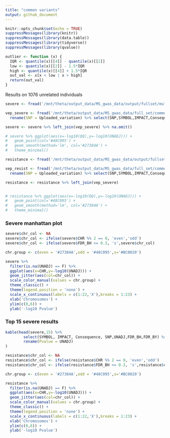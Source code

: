 ```yaml
---
title: "common variants"
output: github_document
---
```


```r
knitr::opts_chunk$set(echo = TRUE)
suppressMessages(library(knitr))
suppressMessages(library(data.table))
suppressMessages(library(tidyverse))
suppressMessages(library(qvalue))

outlier <- function (x) {
  IQR <- quantile(x)[[4]] - quantile(x)[[2]]
  low <- quantile(x)[[2]] - 1.5*IQR
  high <- quantile(x)[[4]] + 1.5*IQR
  out_val <- x[x < low | x > high]
  return(out_val)
}
```

Results on 1076 unrelated individuals


```r
severe <- fread('/mnt/theta/output_data/MS_gwas_data/output/fullset/multisample_0716_severe.assoc.logistic.adjusted')

vep_severe <- fread('/mnt/theta/output_data/MS_gwas_data/full_set/common_severe.tsv',header = T) %>%
  rename(SNP = Uploaded_variation) %>% select(SNP,SYMBOL,IMPACT,Consequence)

severe <- severe %>% left_join(vep_severe) %>% na.omit()

# severe %>% ggplot(aes(x=-log10(QQ),y=-log10(UNADJ))) +
#   geom_point(col='#48C095') +
#   geom_smooth(method='lm', col='#27384A') +
#   theme_minimal()

resistance <- fread('/mnt/theta/output_data/MS_gwas_data/output/fullset/multisample_0716_resist.assoc.logistic.adjusted')

vep_resist <- fread('/mnt/theta/output_data/MS_gwas_data/full_set/common_resist.tsv',header = T) %>%
  rename(SNP = Uploaded_variation) %>% select(SNP,SYMBOL,IMPACT,Consequence)

resistance <- resistance %>% left_join(vep_severe)


# resistance %>% ggplot(aes(x=-log10(QQ),y=-log10(UNADJ))) +
#   geom_point(col='#48C095') +
#   geom_smooth(method='lm', col='#27384A') +
#   theme_minimal()

```


### Severe manhattan plot

```r
severe$chr_col <- NA
severe$chr_col <- ifelse(severe$CHR %% 2 == 0, 'even','odd')
severe$chr_col <- ifelse(severe$FDR_BH <= 0.3, 's',severe$chr_col)

chr.group <- c(even = '#27384A',odd = '#48C095',s='#BC0020')

severe %>% 
  filter(is.na(UNADJ) == F) %>%
  ggplot(aes(x=CHR,y=-log10(UNADJ))) +
  geom_jitter(aes(col=chr_col)) +
  scale_color_manual(values = chr.group) +
  theme_classic() +
  theme(legend.position = 'none') +
  scale_x_continuous(labels = c(1:22,'X'),breaks = 1:23) +
  xlab('Chromosomes') +
  ylim(c(0,6)) +
  ylab('-log10 Pvalue')
```


### Top 15 severe results

```r
kable(head(severe,15) %>%
        select(SYMBOL, IMPACT, Consequence, SNP,UNADJ,FDR_BH,FDR_BY) %>%
        rename(Pvalue = UNADJ)
)

```


```r
resistance$chr_col <- NA
resistance$chr_col <- ifelse(resistance$CHR %% 2 == 0, 'even','odd')
resistance$chr_col <- ifelse(resistance$FDR_BH <= 0.3, 's',resistance$chr_col)

chr.group <- c(even = '#27384A',odd = '#48C095',s='#BC0020')

resistance %>% 
  filter(is.na(UNADJ) == F) %>%
  ggplot(aes(x=CHR,y=-log10(UNADJ))) +
  geom_jitter(aes(col=chr_col)) +
  scale_color_manual(values = chr.group) +
  theme_classic() +
  theme(legend.position = 'none') +
  scale_x_continuous(labels = c(1:22,'X'),breaks = 1:23) +
  xlab('Chromosomes') +
  ylim(c(0,6)) +
  ylab('-log10 Pvalue')
```


